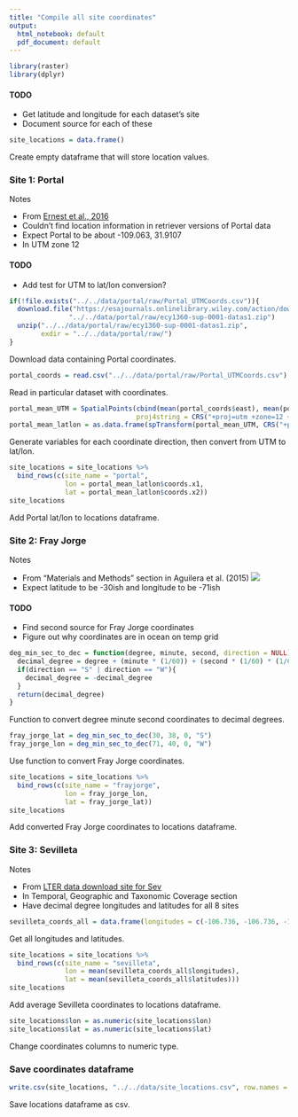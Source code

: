 ```yaml
---
title: "Compile all site coordinates"
output:
  html_notebook: default
  pdf_document: default
---
```


```r
library(raster)
library(dplyr)
```

#### TODO

* Get latitude and longitude for each dataset's site
* Document source for each of these

```r
site_locations = data.frame()
```
Create empty dataframe that will store location values. 

### Site 1: Portal

Notes

* From [Ernest et al., 2016](https://esajournals.onlinelibrary.wiley.com/doi/abs/10.1890/15-2115.1)
* Couldn't find location information in retriever versions of Portal data
* Expect Portal to be about -109.063, 31.9107
* In UTM zone 12

#### TODO 

* Add test for UTM to lat/lon conversion?

```r
if(!file.exists("../../data/portal/raw/Portal_UTMCoords.csv")){
  download.file("https://esajournals.onlinelibrary.wiley.com/action/downloadSupplement?doi=10.1890%2F15-2115.1&file=ecy1360-sup-0001-DataS1.zip", 
               "../../data/portal/raw/ecy1360-sup-0001-datas1.zip")
  unzip("../../data/portal/raw/ecy1360-sup-0001-datas1.zip", 
        exdir = "../../data/portal/raw/")
}
```
Download data containing Portal coordinates. 
```r
portal_coords = read.csv("../../data/portal/raw/Portal_UTMCoords.csv")
```
Read in particular dataset with coordinates. 
```r
portal_mean_UTM = SpatialPoints(cbind(mean(portal_coords$east), mean(portal_coords$north)), 
                                proj4string = CRS("+proj=utm +zone=12 +datum=WGS84"))
portal_mean_latlon = as.data.frame(spTransform(portal_mean_UTM, CRS("+proj=longlat +datum=WGS84")))
```
Generate variables for each coordinate direction, then convert from UTM to lat/lon. 
```r
site_locations = site_locations %>% 
  bind_rows(c(site_name = "portal", 
              lon = portal_mean_latlon$coords.x1, 
              lat = portal_mean_latlon$coords.x2))
site_locations
```
Add Portal lat/lon to locations dataframe. 

### Site 2: Fray Jorge

Notes

* From "Materials and Methods" section in Aguilera et al. (2015)
![](../../fray_jorge_location.png)
* Expect latitude to be -30ish and longitude to be -71ish

#### TODO

* Find second source for Fray Jorge coordinates
* Figure out why coordinates are in ocean on temp grid

```r
deg_min_sec_to_dec = function(degree, minute, second, direction = NULL){
  decimal_degree = degree + (minute * (1/60)) + (second * (1/60) * (1/60))
  if(direction == "S" | direction == "W"){
    decimal_degree = -decimal_degree
  }
  return(decimal_degree)
}
```
Function to convert degree minute second coordinates to decimal degrees. 
```r
fray_jorge_lat = deg_min_sec_to_dec(30, 38, 0, "S")
fray_jorge_lon = deg_min_sec_to_dec(71, 40, 0, "W")
```
Use function to convert Fray Jorge coordinates. 
```r
site_locations = site_locations %>% 
  bind_rows(c(site_name = "frayjorge", 
              lon = fray_jorge_lon, 
              lat = fray_jorge_lat))
site_locations
```
Add converted Fray Jorge coordinates to locations dataframe. 


### Site 3: Sevilleta

Notes

* From [LTER data download site for Sev](https://portal.lternet.edu/nis/metadataviewer?packageid=knb-lter-sev.8.297972)
* In Temporal, Geographic and Taxonomic Coverage section
* Have decimal degree longitudes and latitudes for all 8 sites

```r
sevilleta_coords_all = data.frame(longitudes = c(-106.736, -106.736, -106.927, -106.927, -107.03, -106.535, -106.523, -106.631), latitudes = c(34.3331, 34.3331, 34.296, 34.269, 34.418, 34.368, 34.4146, 34.3348))
```
Get all longitudes and latitudes. 
```r
site_locations = site_locations %>% 
  bind_rows(c(site_name = "sevilleta", 
              lon = mean(sevilleta_coords_all$longitudes), 
              lat = mean(sevilleta_coords_all$latitudes)))
site_locations
```
Add average Sevilleta coordinates to locations dataframe. 
```r
site_locations$lon = as.numeric(site_locations$lon)
site_locations$lat = as.numeric(site_locations$lat)
```
Change coordinates columns to numeric type. 

### Save coordinates dataframe

```r
write.csv(site_locations, "../../data/site_locations.csv", row.names = FALSE)
```
Save locations dataframe as csv. 